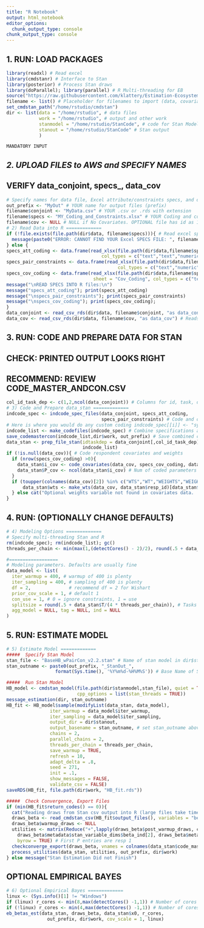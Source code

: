 ```yaml
---
title: "R Notebook"
output: html_notebook
editor_options: 
  chunk_output_type: console
chunk_output_type: console
---
```


######################################
##  1. RUN: LOAD PACKAGES           ##
```r
library(readxl) # Read excel
library(cmdstanr) # Interface to Stan
library(posterior) # Process Stan draws
library(doParallel); library(parallel) # R Multi-threading for EB
source("https://raw.githubusercontent.com/klattery/Estimation-Ecosystem/master/EE_Functions_Stan2.R")
filename <- list() # Placeholder for filenames to import (data, covariates, excel specs)
set_cmdstan_path("/home/rstudio/cmdstan")
dir <- list(data = "/home/rstudio", # data files
            work = "/home/rstudio", # output and other work
            stanmodel = "/home/rstudio/StanCode", # code for Stan Model
            stanout = "/home/rstudio/StanCode" # Stan output 
            )
```

######### `MANDATORY INPUT` ###########################
##  *2. UPLOAD FILES to AWS and SPECIFY NAMES*       ##
##     VERIFY data_conjoint, specs_, data_cov        ##
```r
# Specify names for data file, Excel attribute/constraints specs, and output
out_prefix <- "MyOut" # YOUR name for output files (prefix)
filename$conjoint <- "MyData.csv" # YOUR .csv or .rds with extension
filename$specs <- "MY_Coding_and_Constraints.xlsx" # YOUR Coding and constraints file
filename$cov <- NULL # NULL if No Covariates. OPTIONAL file has id as 1st column
# 2) Read Data into R =============  
if (!file.exists(file.path(dir$data, filename$specs))){ # Read excel specs
  message(paste0("ERROR: CANNOT FIND YOUR Excel SPECS FILE: ", filename$specs))    
} else {
specs_att_coding <- data.frame(read_xlsx(file.path(dir$data,filename$specs), sheet = "Att_Coding",
                                   col_types = c("text","text","numeric")))
specs_pair_constraints <- data.frame(read_xlsx(file.path(dir$data,filename$specs), sheet = "Pair_Constraints",
                                         col_types = c("text","numeric","numeric")))
specs_cov_coding <- data.frame(read_xlsx(file.path(dir$data,filename$specs),
                                sheet = "Cov_Coding", col_types = c("text","text")))
message("\nREAD SPECS INTO R files:\n")
message("specs_att_coding"); print(specs_att_coding)
message("\nspecs_pair_constraints"); print(specs_pair_constraints)
message("\nspecs_cov_coding"); print(specs_cov_coding);
}
data_conjoint <- read_csv_rds(dir$data, filename$conjoint, "as data_conjoint") # Reads in (csv or rds)
data_cov <- read_csv_rds(dir$data, filename$cov, "as data_cov") # Reads in (csv or rds)
```

####################################################
##    3. RUN: CODE AND PREPARE DATA FOR STAN      ##
##       CHECK: PRINTED OUTPUT LOOKS RIGHT        ##
##       RECOMMEND: REVIEW CODE_MASTER_ANDCON.CSV ##
```r
col_id_task_dep <- c(1,2,ncol(data_conjoint)) # Columns for id, task, dep
# 3) Code and Prepare data_stan =============
indcode_spec <- indcode_spec_files(data_conjoint, specs_att_coding,
                                   specs_pair_constraints) # Code and constraints each attribute
# Here is where you would do any custom coding indcode_spec[[i]] <- "syntax"
indcode_list <- make_codefiles(indcode_spec) # Combine specifications above into one list
save_codemastercon(indcode_list,dir$work, out_prefix) # Save combined code_master and constraints 
data_stan <- prep_file_stan(idtaskdep = data_conjoint[,col_id_task_dep],
                            indcode_list)
if (!is.null(data_cov)){ # Code respondent covariates and weights
  if (nrow(specs_cov_coding) >0){
    data_stan$i_cov <- code_covariates(data_cov, specs_cov_coding, data_stan$resp_id) 
    data_stan$P_cov <- ncol(data_stan$i_cov) # Num of coded parameters
  }
  if (toupper(colnames(data_cov)[2]) %in% c("WTS","WT","WEIGHTS","WEIGHT")){
      data_stan$wts <- make_wts(data_cov, data_stan$resp_id)[data_stan$match_id]
  } else cat("Optional weights variable not found in covariates data.  All data weighted at 1")
}
```

###################################################
##    4. RUN: (OPTIONALLY CHANGE DEFAULTS)       ##
```r
# 4) Modeling Options ============= 
# Specify multi-threading Stan and R
rm(indcode_spec); rm(indcode_list); gc()
threads_per_chain <- min(max(1,(detectCores() - 2)/2), round(.5 + data_stan$T/(1000)), 24)

#==================
# Modeling parameters. Defaults are usually fine
data_model <- list(
  iter_warmup = 400, # warmup of 400 is plenty
  iter_sampling = 400, # sampling of 400 is plenty
  df = 2,              # recommend df = 2 for Wishart
  prior_cov_scale = 1, # default 1
  con_use = 1, # 0 = ignore constraints, 1 = use
  splitsize = round(.5 + data_stan$T/(4 * threads_per_chain)), # Tasks per core
  agg_model = NULL, tag = NULL, ind = NULL
)
```

###################################################
##   5. RUN: ESTIMATE MODEL                      ##
```r
# 5) Estimate Model ============= 
#####  Specify Stan Model 
stan_file <- "BaseHB_wPairCon_v2.2.stan" # Name of stan model in dir$stanmodel
stan_outname <- paste0(out_prefix, "_StanOut_", 
                  format(Sys.time(), '%Y%m%d-%H%M%S')) # Base Name of Stan Output files  

#####  Run Stan Model 
HB_model <- cmdstan_model(file.path(dir$stanmodel,stan_file), quiet = TRUE,
                          cpp_options = list(stan_threads = TRUE))
message_estimation(dir, stan_outname)
HB_fit <- HB_model$sample(modifyList(data_stan, data_model),
                iter_warmup = data_model$iter_warmup,
                iter_sampling = data_model$iter_sampling,
                output_dir = dir$stanout,
                output_basename = stan_outname, # set stan_outname above if changing
                chains = 2,
                parallel_chains = 2,
                threads_per_chain = threads_per_chain,
                save_warmup = TRUE,
                refresh = 10,
                adapt_delta = .8,
                seed = 271,
                init = .1,
                show_messages = FALSE,
                validate_csv = FALSE)
saveRDS(HB_fit, file.path(dir$work, "HB_fit.rds"))

#####  Check Convergence, Export Files  
if (min(HB_fit$return_codes() == 0)){
  cat("Reading draws from Stan csv output into R (large files take time)...")
  draws_beta <- read_cmdstan_csv(HB_fit$output_files(), variables = "beta_ind", format = "draws_list")
  draws_beta$warmup_draws <- NULL
  utilities <- matrix(Reduce("+",lapply(draws_beta$post_warmup_draws, colMeans))/HB_fit$num_chains(),
    draws_beta$metadata$stan_variable_dims$beta_ind[2], draws_beta$metadata$stan_variable_dims$beta_ind[1],
    byrow = TRUE) # First P entries are resp 1 
  checkconverge_export(draws_beta, vnames = colnames(data_stan$code_master), out_prefix, dir$work)
  process_utilities(data_stan, utilities, out_prefix, dir$work)
} else message("Stan Estimation Did not Finish")
```

## OPTIONAL EMPIRICAL BAYES ##
```r
# 6) Optional Empirical Bayes =============
linux <- (Sys.info()[1] != "Windows")
if (linux) r_cores <- min(8,max(detectCores() -1,1)) # Number of cores to use for EB
if (!linux) r_cores <- min(4,max(detectCores() -1,1)) # Number of cores to use for EB
eb_betas_est(data_stan, draws_beta, data_stan$x0, r_cores,
               out_prefix, dir$work, cov_scale = 1, linux)
```
